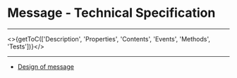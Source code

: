

<Meta title="UI Components/Message [atom]/Specifications" />

# Message - Technical Specification
----

<>{getToC(['Description', 'Properties', 'Contents', 'Events', 'Methods', 'Tests'])}</>

<SpecificationsMessage />

---
<Notes/>

- [Design of message](?path=/story/design-components-message--page)
